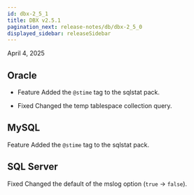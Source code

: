 ```yaml
---
id: dbx-2_5_1
title: DBX v2.5.1
pagination_next: release-notes/db/dbx-2_5_0
displayed_sidebar: releaseSidebar
---
```


April 4, 2025

## Oracle

- <Status priority='1'>Feature</Status> Added the `@stime` tag to the sqlstat pack.

- <Status priority='0'>Fixed</Status> Changed the temp tablespace collection query.

## MySQL

<Status priority='1'>Feature</Status> Added the `@stime` tag to the sqlstat pack.

## SQL Server

<Status priority='0'>Fixed</Status> Changed the default of the mslog option (`true` → `false`).
